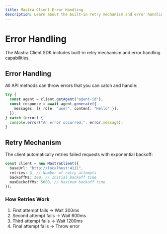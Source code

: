 ```yaml
---
title: Mastra Client Error Handling
description: Learn about the built-in retry mechanism and error handling capabilities in the Mastra client-js SDK.
---
```


# Error Handling

The Mastra Client SDK includes built-in retry mechanism and error handling capabilities.

## Error Handling

All API methods can throw errors that you can catch and handle:

```typescript
try {
  const agent = client.getAgent("agent-id");
  const response = await agent.generate({
    messages: [{ role: "user", content: "Hello" }],
  });
} catch (error) {
  console.error("An error occurred:", error.message);
}
```

## Retry Mechanism

The client automatically retries failed requests with exponential backoff:

```typescript
const client = new MastraClient({
  baseUrl: "http://localhost:4111",
  retries: 3, // Number of retry attempts
  backoffMs: 300, // Initial backoff time
  maxBackoffMs: 5000, // Maximum backoff time
});
```

### How Retries Work

1. First attempt fails → Wait 300ms
2. Second attempt fails → Wait 600ms
3. Third attempt fails → Wait 1200ms
4. Final attempt fails → Throw error
